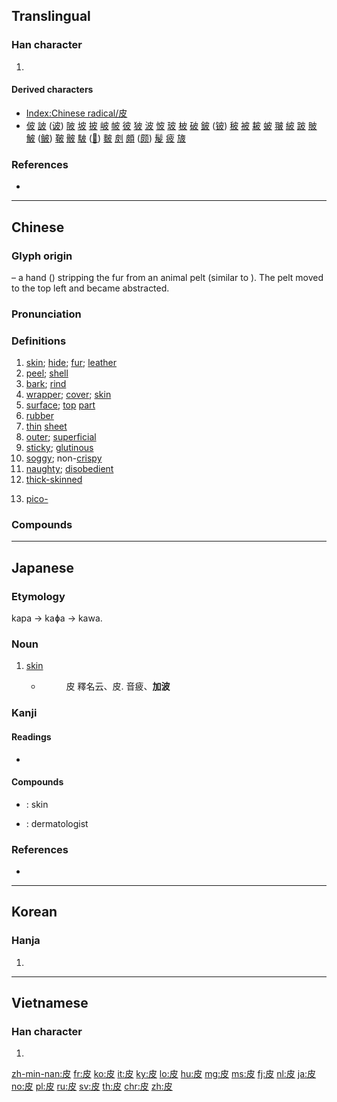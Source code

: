 {{character info/new}}
==Translingual==
{{stroke order|type=animate}}

===Han character===
{{Han char|rn=107|rad=皮|as=00|sn=5|four=40247|canj=DHE}}

# {{mul-kangxi radical-def}}

====Derived characters====
* [[Index:Chinese radical/皮]]
* [[佊]] [[詖]] ([[诐]]) [[陂]] [[坡]] [[披]] [[岥]] [[帔]] [[彼]] [[狓]] [[波]] [[怶]] [[玻]] [[柀]] [[破]] [[鈹]] ([[铍]]) [[秛]] [[被]] [[耚]] [[蚾]] [[翍]] [[紴]] [[跛]] [[貱]] [[鮍]] ([[鲏]]) [[鞁]] [[骳]] [[駊]] ([[𫘟]]) [[麬]] [[㓟]] [[頗]] ([[颇]]) [[髲]] [[疲]] [[旇]]

===References===
* {{Han ref|kx=0790.120|dkj=22823|dj=1205.060|hdz=42753.010|uh=76AE|ud=30382|bh=A5D6|bd=42454}}

----

==Chinese==
{{zh-forms}}

===Glyph origin===
{{Han etyl}}
{{liushu|p}} – a hand ({{zh-l|*又}}) stripping the fur from an animal pelt (similar to {{zh-l|*革}}). The pelt moved to the top left and became abstracted.

===Pronunciation===
{{zh-pron
|m=pí
|m-s=pi2
|c=pei4
|h=pfs=phî
|md=puòi/pì
|md_note=puòi - vernacular; pì - literary
|mn=xm,tp,mg,hc:phê/qz,lk,sx,km,hc:phêr/zz,kh,tn,yl,tc:phôe/tw:pî/phî
|mna=Taiwanese-The_Consonant_ph.ogg
|mn_note=phê/phêr/phôe - vernacular; pî - vernacular (limited, e.g. {{l|zh|五加皮}}); phî - literary
|w=3bi
|mc=y
|oc=y
|ma=y
|cat=n,a,pref
}}

===Definitions===
{{zh-hanzi}}

# [[skin]]; [[hide]]; [[fur]]; [[leather]]
# [[peel]]; [[shell]]
# [[bark]]; [[rind]]
# [[wrapper]]; [[cover]]; [[skin]]
# [[surface]]; [[top]] [[part]]
# [[rubber]]
# [[thin]] [[sheet]]
# [[outer]]; [[superficial]]
# [[sticky]]; [[glutinous]]
# [[soggy]]; non-[[crispy]]
# [[naughty]]; [[disobedient]]
# [[thick-skinned]]
# {{lb|zh|loanword}} [[pico-]] {{gloss|[[Appendix:SI units|SI unit]] prefix}}

===Compounds===
{{zh-der|桂皮|丹皮|粉丹皮|陳皮|石榴皮|川種皮|海桐皮|桑白皮|大腹皮|苦木皮|地骨皮|頭皮屑|皮蛋|嬉皮|兩張皮|刮地皮|厚皮香|五加皮|兩扇皮|刁皮|卷地皮|寬皮說話|剝皮剔骨|俏皮話|奶皮|地皮|寬皮毛|口皮|厚臉皮|合成皮|中果皮|光皮散兒|剝皮|封皮|外果皮|單皮鼓|內皮|小眼薄皮|仿羊皮紙|妍皮痴骨|左皮氣|嬌皮嫩肉|做面皮|大腦皮質|嬉皮笑臉|寢皮食肉|上皮組織|大面皮兒|大腦皮層|大吹牛皮|下皮|剝皮剉骨|剝面皮|剝一層皮|剝皮抽筋|單眼皮|嘻皮笑臉|俏皮|吹牛皮|嘴皮子|反穿皮襖|包皮|刮臉皮|心皮|壁上泥皮|一肚皮|皮脂|沒皮沒臉|環狀剝皮|潑皮賴虎|橡皮釘子|括地皮|皮毛|皮層|死皮賴臉|漆皮|皮幣|皮袋|皮板兒|海蜇皮|犀皮|皮膚|硬橡皮|皮桶子|皮革|皮破血流|皮脂腺|癩皮狗|皮笑|栓皮櫟|抽筋剝皮|皮水|皮風騷癢|皮果|眼皮子|皮肉|皮尺|皮鬆|春捲皮|皮匣|皮冠|皮格|皮弁|皮孩子|皮雕|皮裘|皮箱|涎皮賴臉|皮猴戲|皮下出血|皮鬆肉緊|皮燈籠|皮困秋|書皮|皮件|白鉛皮|油皮|樹皮|瓜皮帽|涎臉涎皮|狗皮倒灶|皮帶|毛蒂青皮|皮賴歪派|白面皮|皮包骨|皮靴頁兒|種皮|皮皮|皮掌兒|潑皮無賴|扯皮弄筋|扯皮|皮纏|皮裡陽秋|皮草|沒皮子|皮面|拖狗皮|皮簧|皮膚肌炎|皮托管|植皮手術|松皮癬|橡皮樹|皮癢|皮解庫|皮棉|潑皮貨|皮瑞|硬著頭皮|皮著臉|憨皮|有肚皮|毛皮|沒皮賴臉|皮膚炎|皮開肉裂|沒皮條|皮影戲|樺皮臉|眼皮子淺|橡皮膏|皮漏|皮下移植|漆皮兒|果皮|皮囊|皮球|燕皮|真皮|皮鞭|橡皮圖章|皮開肉破|熟皮|洋鐵皮|皮黃腔|皮黃劇|皮鬆骨癢|皮頭夯腦|皮靴|皮開肉綻|皮重|皮郛|皮軒|皮質素|皮質|皮貨|皮諾丘|栓皮|皮襖|皮裡走肉|皮裡膜外|皮裡晉書|皮裡春秋|皮衣|皮花|皮臉|皮膜組織|皮膚癌|皮膚甲錯|皮肉之傷|皮翼目|皮皮的|皮紙|皮筏|皮笊籬|皮硝|皮相士|皮疹|皮燈毬|皮條艇|皮條|皮桶兒|皮故|皮張|皮帶傳動|皮島|皮實|皮孔|皮嬌肉嫩|皮夾兒|皮夾|皮塑|皮包|皮傅|皮下組織|皮下注射|白皮松|白皮書|白淨面皮|橡皮圈|皮膚病|癩皮病|瘦皮猴|浮皮潦草|皮鞋|畫皮|略知皮毛|燥皮|桑皮紙|棘皮動物|磨嘴皮|生皮|皮筒兒|皮黃|桂皮酸|橘皮|皮夾子|榆白皮|獃串了皮|皮條客|狗皮膏藥|橡皮|滿肚皮|牛皮紙|牛皮糖|牛皮癬|牛皮大王|牛皮|牆上泥皮|炒地皮|皮船|皮翼獸|皮婚|眼皮子高|眼皮兒雜|浮皮蹭癢|眼皮|橡皮筋|皮匠|水黃皮|皮子|沒面皮|皮相|橡皮艇|橡皮擦|橙皮|皮焦肉爛|拉皮|掉皮|水皮子|拉皮條|白鐵皮|敗鼓之皮|潑皮|皮裡抽肉|皮製品|皮肉生涯|擀皮|撂皮|扯破臉皮|老起面皮|粉皮|顛番面皮|賴肉頑皮|臉黃皮寡|豆皮|賴骨頑皮|頭皮兒薄|雞皮栗子|貼皮貼肉|老面皮|肉綻皮開|頑皮賴骨|羊質虎皮|鼉皮鼓|雞皮鶴髮|食肉寢皮|肚皮裡|老臉皮|綠皮層|耍嘴皮子|頂瓜皮|谷樹皮|陳皮梅|老剝皮|賴皮|虎皮羊質|賊皮賊骨|邪皮|踢皮球|臭皮囊|脫皮|頭皮|雞毛蒜皮|面皮|翻面皮|虎死留皮|紅皮書|老虎皮|與狐謀皮|綠豆皮兒|象皮紙|蹋皮兒|黃皮書|耍賴皮|黑漆皮燈|表皮|臉皮薄|麩皮|鹿皮冠|隔皮斷貨|藍皮書|羊皮紙|西皮|臉皮厚|粘皮帶骨|驢蒙虎皮|驢皮膠|驢皮影|野櫻皮|豹皮帽|鑽皮出羽|虼螂皮|膠皮|虎皮松|面皮厚|肚皮|羔皮|頑皮|韌皮部|面皮鐵青|面皮薄|面皮焦黃|面皮失色|青皮|與虎謀皮|麻葉皮|豹死留皮|雞肫皮|雞皮疙瘩|雞皮|雁皮|脫皮裹劑|鐵皮|豆腐皮|韌皮纖維|逗嘴皮子|醫肚皮|臭皮匠|筍皮|邊皮兒|錯翻眼皮|連皮帶骨|臊皮|軟青皮|調皮鬼|車皮|虎皮|老著臉皮|貂皮大衣|象皮病|翻皮|調皮搗蛋|調皮|蠻皮|蛻皮|起皮子|西皮流水|蠟皮|蝦皮|蛇皮松|臉皮|蕎麥皮|討面皮|草皮|雙眼皮|肉皮|膠皮車|鶴髮雞皮|耍嘴皮}}

----

==Japanese==

===Etymology===
kapa → kaɸa → kawa.

===Noun===
{{ja-noun|かわ|hhira=かは}}

# [[skin]]
#* {{RQ:Wamyō Ruijushō|2|33}}
#*: 皮 釋名云、皮. 音疲、'''加波'''

===Kanji===
{{ja-kanji|grade=3|rs=皮00}}

====Readings====
* {{ja-readings|on=[[ひ]] (hi)|kun=[[かわ]] (kawa)|nanori=}}

====Compounds====
* {{ja-r|皮膚|ひふ}}: skin
* {{ja-r|皮膚科|ひふか}}: dermatologist

===References===
* {{R:Wamyō Ruijushō}}

----

==Korean==

===Hanja===
{{ko-hanja|hangeul=피|eumhun=|mr=p'i|y=phi}}

# {{defn|lang=ko|sort=皮00}}

----

==Vietnamese==

===Han character===
{{vi-hantu|[[bì]], [[bề]], [[vừa]], [[bầy]], [[bìa]], [[vào]]|rs=皮00}}

# {{defn|lang=vi|sort=皮00}}

[[Category:CJKV radicals| ]]

[[zh-min-nan:皮]]
[[fr:皮]]
[[ko:皮]]
[[it:皮]]
[[ky:皮]]
[[lo:皮]]
[[hu:皮]]
[[mg:皮]]
[[ms:皮]]
[[fj:皮]]
[[nl:皮]]
[[ja:皮]]
[[no:皮]]
[[pl:皮]]
[[ru:皮]]
[[sv:皮]]
[[th:皮]]
[[chr:皮]]
[[zh:皮]]